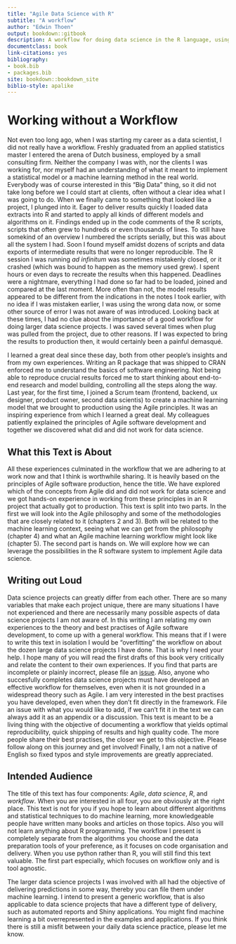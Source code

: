 ```yaml
--- 
title: "Agile Data Science with R"
subtitle: "A workflow"
author: "Edwin Thoen"
output: bookdown::gitbook
description: A workflow for doing data science in the R language, using Agile principles.
documentclass: book
link-citations: yes
bibliography:
- book.bib
- packages.bib
site: bookdown::bookdown_site
biblio-style: apalike
---
```


# Working without a Workflow

Not even too long ago, when I was starting my career as a data scientist, I did not really have a workflow. Freshly graduated from an applied statistics master I entered the arena of Dutch business, employed by a small consulting firm. Neither the company I was with, nor the clients I was working for, nor myself had an understanding of what it meant to implement a statistical model or a machine learning method in the real world. Everybody was of course interested in this "Big Data" thing, so it did not take long before we I could start at clients, often without a clear idea what I was going to do. When we finally came to something that looked like a project, I plunged into it. Eager to deliver results quickly I loaded data extracts into R and started to apply all kinds of different models and algorithms on it. Findings ended up in the code comments of the R scripts, scripts that often grew to hundreds or even thousands of lines. To still have somekind of an overview I numbered the scripts serially, but this was about all the system I had. Soon I found myself amidst dozens of scripts and data exports of intermediate results that were no longer reproducible. The R session I was running *ad infinitum* was sometimes mistakenly closed, or it crashed (which was bound to happen as the memory used grew). I spent hours or even days to recreate the results when this happened. Deadlines were a nightmare, everything I had done so far had to be loaded, joined and compared at the last moment. More often than not, the model results appeared to be different from the indications in the notes I took earlier, with no idea if I was mistaken earlier, I was using the wrong data now, or some other source of error I was not aware of was introduced. Looking back at these times, I had no clue about the importance of a good workflow for doing larger data science projects. I was saved several times when plug was pulled from the project, due to other reasons. If I was expected to bring the results to production then, it would certainly been a painful demasqué.

I learned a great deal since these day, both from other people's insights and from my own experiences. Writing an R package that was shipped to CRAN enforced me to understand the basics of software engineering. Not being able to reproduce crucial results forced me to start thinking about end-to-end research and model building, controlling all the steps along the way. Last year, for the first time, I joined a Scrum team (frontend, backend, ux designer, product owner, second data scientis) to create a machine learning model that we brought to production using the Agile principles. It was an inspiring experience from which I learned a great deal. My colleagues patiently explained the principles of Agile software development and together we discovered what did and did not work for data science.

## What this Text is About

All these experiences culminated in the workflow that we are adhering to at work now and that I think is worthwhile sharing. It is heavily based on the principles of Agile software production, hence the title. We have explored which of the concepts from Agile did and did not work for data science and we got hands-on experience in working from these principles in an R project that actually got to production. This text is split into two parts. In the first we will look into the Agile philosophy and some of the methodologies that are closely related to it (chapters 2 and 3). Both will be related to the machine learning context, seeing what we can get from the philosophy (chapter 4) and what an Agile machine learning workflow might look like (chapter 5). The second part is hands on. We will explore how we can leverage the possibilities in the R software system to implement Agile data science.

## Writing out Loud

Data science projects can greatly differ from each other. There are so many variables that make each project unique, there are many situations I have not experienced and there are necessarily many possible aspects of data science projects I am not aware of. In this writing I am relating my own experiences to the theory and best practises of Agile software development, to come up with a general workflow. This means that if I were to write this text in isolation I would be "overfitting" the workflow on about the dozen large data science projects I have done. That is why I need your help. I hope many of you will read the first drafts of this book very critically and relate the content to their own experiences. If you find that parts are incomplete or plainly incorrect, please file an [issue](https://github.com/EdwinTh/ADSwR). Also, anyone who succesfully completes data science projects must have developed an effective workflow for themselves, even when it is not grounded in a widespread theory such as Agile. I am very interested in the best practises you have developed, even when they don't fit directly in the framework. File an issue with what you would like to add, if we can't fit it in the text we can always add it as an appendix or a discussion. This text is meant to be a living thing with the objective of documenting a workflow that yields optimal reproducibility, quick shipping of results and high quality code. The more people share their best practises, the closer we get to this objective. Please follow along on this journey and get involved! Finally, I am not a native of English so fixed typos and style improvements are greatly appreciated.

## Intended Audience

The title of this text has four components: *Agile*, *data science*, *R*, and *workflow*. When you are interested in all four, you are obviously at the right place. This text is not for you if you hope to learn about different algorithms and statistical techniques to do machine learning, more knowledgeable people have written many books and articles on those topics. Also you will not learn anything about R programming. The workflow I present is completely separate from the algorithms you choose and the data preparation tools of your preference, as it focuses on code organisation and delivery. When you use python rather than R, you will still find this text valuable. The first part especially, which focuses on workflow only and is tool agnostic. 

The larger data science projects I was involved with all had the objective of delivering predictions in some way, thereby you can file them under machine learning. I intend to present a generic workflow, that is also applicable to data science projects that have a different type of delivery, such as automated reports and Shiny applications. You might find machine learning a bit overrepresented in the examples and applications. If you think there is still a misfit between your daily data science practice, please let me know.

